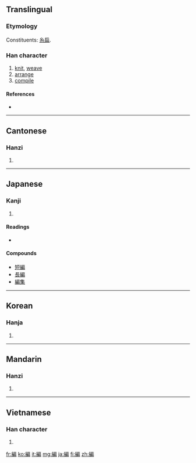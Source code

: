 {{also|编}}<!-- may be replaced by zh-forms -->
==Translingual==
===Etymology===
Constituents: [[糸]][[扁]].

===Han character===
{{Han char|rn=120|rad=糸|as=09|sn=15|four=2392<sub>7</sub>|canj=女火竹尸月 (VFHSB), 女火戈尸月 (VFISB)|ids=⿰[[糸]][[扁]]}}

# [[knit]], [[weave]]
# [[arrange]]
# [[compile]]

====References====
* {{Han ref|kx=0931.080|dkj=27665|dj=1369.100|hdz=53431.050|uh=7DE8|ud=32232|bh=BD73|bd=48499}}

----

==Cantonese==

===Hanzi===
{{yue-hanzi|jyut=|y=[[pin1]]|sim=编}}

# {{defn|Cantonese|sort=糸09}}

----

==Japanese==

===Kanji===
{{ja-kanji|grade=5|rs=糸09}}

# {{defn|Japanese}}

====Readings====
* {{ja-readings|on=[[へん]] (hen)|kun=[[あむ]] (amu), [[とじいと]] (tojiito), [[ふみ]] (fumi)}}

====Compounds====
* [[短編]]
* [[長編]]
* [[編集]]

----

==Korean==

===Hanja===
{{ko-hanja|hangeul=[[편]], [[변]]|eumhun=|rv=pyeon, byeon|mr=p'yŏn, pyŏn|y=phyen, pyen}}

# {{defn|Korean|sort=糸09}}

----

==Mandarin==

===Hanzi===
{{cmn-hanzi|sim=编|pin=[[biān]] ([[bian1]])|wg=[[pien1|pien<sup>1</sup>]]}}

# {{defn|Mandarin|sort=糸09}}

----

==Vietnamese==

===Han character===
{{vi-hantu|[[biên]]|rs=糸09}}

# {{defn|Vietnamese|sort=糸09}}

[[fr:編]]
[[ko:編]]
[[it:編]]
[[mg:編]]
[[ja:編]]
[[fi:編]]
[[zh:編]]